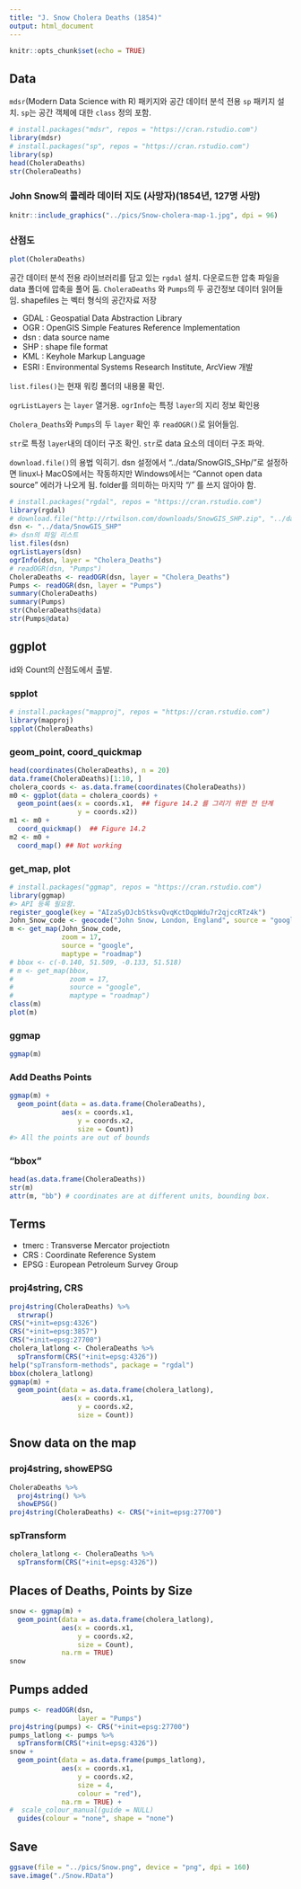 ```yaml
---
title: "J. Snow Cholera Deaths (1854)"
output: html_document
---
```


```r
knitr::opts_chunk$set(echo = TRUE)
```

## Data

`mdsr`(Modern Data Science with R) 패키지와 공간 데이터 분석 전용 `sp` 패키지 설치.
`sp`는 공간 객체에 대한 `class` 정의 포함.

```r
# install.packages("mdsr", repos = "https://cran.rstudio.com")
library(mdsr) 
# install.packages("sp", repos = "https://cran.rstudio.com")
library(sp) 
head(CholeraDeaths)
str(CholeraDeaths)
```

<P style = "page-break-before:always">

### John Snow의 콜레라 데이터 지도 (사망자)(1854년, 127명 사망)

```r
knitr::include_graphics("../pics/Snow-cholera-map-1.jpg", dpi = 96)
```

<P style = "page-break-before:always">

### 산점도

```r
plot(CholeraDeaths) 
```

공간 데이터 분석 전용 라이브러리를 담고 있는 `rgdal` 설치. 
다운로드한 압축 파일을 data 폴더에 압축을 풀어 둠.
`CholeraDeaths` 와 `Pumps`의 두 공간정보 데이터 읽어들임.
shapefiles 는 벡터 형식의 공간자료 저장 

* GDAL : Geospatial Data Abstraction Library
* OGR : OpenGIS Simple Features Reference Implementation
* dsn : data source name
* SHP : shape file format
* KML : Keyhole Markup Language
* ESRI : Environmental Systems Research Institute, ArcView 개발 

`list.files()`는 현재 워킹 폴더의 내용물 확인. 

`ogrListLayers` 는 `layer` 열거용. `ogrInfo`는 특정 `layer`의 지리 정보 확인용

`Cholera_Deaths`와 `Pumps`의 두 `layer` 확인 후 `readOGR()`로 읽어들임.

`str`로 특정 `layer`내의 데이터 구조 확인. `str`로 data 요소의 데이터 구조 파악.

`download.file()`의 용법 익히기. dsn 설정에서 "../data/SnowGIS_SHp/"로 설정하면 linux나 MacOS에서는 작동하지만 Windows에서는 "Cannot open data source" 에러가 나오게 됨. folder를 의미하는 마지막 "/" 를 쓰지 않아야 함.

```r
# install.packages("rgdal", repos = "https://cran.rstudio.com")
library(rgdal) 
# download.file("http://rtwilson.com/downloads/SnowGIS_SHP.zip", "../data/SnowGIS_SHP.zip")
dsn <- "../data/SnowGIS_SHP"  
#> dsn의 파일 리스트
list.files(dsn) 
ogrListLayers(dsn)
ogrInfo(dsn, layer = "Cholera_Deaths")
# readOGR(dsn, "Pumps")
CholeraDeaths <- readOGR(dsn, layer = "Cholera_Deaths")
Pumps <- readOGR(dsn, layer = "Pumps")
summary(CholeraDeaths)
summary(Pumps)
str(CholeraDeaths@data)
str(Pumps@data)
```

<P style = "page-break-before:always">

## ggplot

id와 Count의 산점도에서 출발.  

### spplot

```r
# install.packages("mapproj", repos = "https://cran.rstudio.com")
library(mapproj)
spplot(CholeraDeaths) 
```

<P style = "page-break-before:always">

### geom_point, coord_quickmap

```r
head(coordinates(CholeraDeaths), n = 20)
data.frame(CholeraDeaths)[1:10, ]
cholera_coords <- as.data.frame(coordinates(CholeraDeaths))
m0 <- ggplot(data = cholera_coords) + 
  geom_point(aes(x = coords.x1,  ## figure 14.2 를 그리기 위한 전 단계
                 y = coords.x2)) 
m1 <- m0 +  
  coord_quickmap()  ## Figure 14.2 
m2 <- m0 + 
  coord_map() ## Not working
```

### get_map, plot

```r
# install.packages("ggmap", repos = "https://cran.rstudio.com")
library(ggmap)
#> API 등록 필요함.
register_google(key = "AIzaSyDJcbStksvQvqKctDqpWdu7r2qjccRTz4k")
John_Snow_code <- geocode("John Snow, London, England", source = "google")
m <- get_map(John_Snow_code, 
             zoom = 17, 
             source = "google",
             maptype = "roadmap")
# bbox <- c(-0.140, 51.509, -0.133, 51.518)
# m <- get_map(bbox, 
#              zoom = 17, 
#              source = "google",
#              maptype = "roadmap")
class(m)
plot(m)
```

<P style = "page-break-before:always">

### ggmap

```r
ggmap(m)
```

<P style = "page-break-before:always">

### Add Deaths Points

```r
ggmap(m) +
  geom_point(data = as.data.frame(CholeraDeaths), 
             aes(x = coords.x1,
                 y = coords.x2,
                 size = Count))
#> All the points are out of bounds
```

### "bbox"

```r
head(as.data.frame(CholeraDeaths))
str(m)
attr(m, "bb") # coordinates are at different units, bounding box. 
```

## Terms

* tmerc : Transverse Mercator projectiotn
* CRS : Coordinate Reference System
* EPSG : European Petroleum Survey Group

### proj4string, CRS

```r
proj4string(CholeraDeaths) %>% 
  strwrap() 
CRS("+init=epsg:4326") 
CRS("+init=epsg:3857")
CRS("+init=epsg:27700")
cholera_latlong <- CholeraDeaths %>% 
  spTransform(CRS("+init=epsg:4326"))
help("spTransform-methods", package = "rgdal")
bbox(cholera_latlong)
ggmap(m) +
  geom_point(data = as.data.frame(cholera_latlong),
             aes(x = coords.x1, 
                 y = coords.x2,
                 size = Count))
```

<P style = "page-break-before:always">

## Snow data on the map

### proj4string, showEPSG

```r
CholeraDeaths %>% 
  proj4string() %>% 
  showEPSG()
proj4string(CholeraDeaths) <- CRS("+init=epsg:27700")
```

### spTransform

```r
cholera_latlong <- CholeraDeaths %>%
  spTransform(CRS("+init=epsg:4326"))
```

<P style = "page-break-before:always">

## Places of Deaths, Points by Size

```r
snow <- ggmap(m) +
  geom_point(data = as.data.frame(cholera_latlong),
             aes(x = coords.x1,
                 y = coords.x2,
                 size = Count),
             na.rm = TRUE)
snow
```

## Pumps added

```r
pumps <- readOGR(dsn, 
                 layer = "Pumps")
proj4string(pumps) <- CRS("+init=epsg:27700")
pumps_latlong <- pumps %>% 
  spTransform(CRS("+init=epsg:4326"))
snow + 
  geom_point(data = as.data.frame(pumps_latlong),
             aes(x = coords.x1,
                 y = coords.x2,
                 size = 4, 
                 colour = "red"),
             na.rm = TRUE) +
#  scale_colour_manual(guide = NULL)
  guides(colour = "none", shape = "none")
```

## Save

```r
ggsave(file = "../pics/Snow.png", device = "png", dpi = 160)
save.image("./Snow.RData")
```
